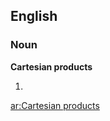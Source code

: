 ==English==

===Noun===
'''Cartesian products'''

# {{plural of|Cartesian product}}

[[ar:Cartesian products]]